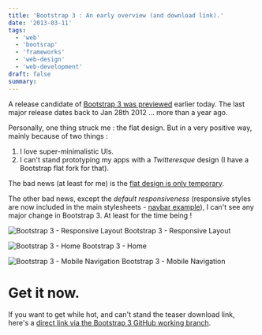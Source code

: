 ```yaml
---
title: 'Bootstrap 3 : An early overview (and download link).'
date: '2013-03-11'
tags:
  - 'web'
  - 'bootsrap'
  - 'frameworks'
  - 'web-design'
  - 'web-development'
draft: false
summary:
---
```


A release candidate of [Bootstrap 3 was previewed](http://rc.getbootstrap.com) earlier today. The last major release dates back to Jan 28th 2012 ... more than a year ago.

Personally, one thing struck me : the flat design. But in a very positive way, mainly because of two things :

1. I love super-minimalistic UIs.
2. I can't stand prototyping my apps with a *Twitteresque* design (I have a Bootstrap flat fork for that).

The bad news (at least for me) is the [flat design is only temporary](https://github.com/twitter/bootstrap/pull/6342#issuecomment-12332378).

The other bad news, except the *default responsiveness* (responsive styles are now included in the main stylesheets - [navbar example](https://github.com/twitter/bootstrap/blob/3.0.0-wip/less/navbar.less)), I can't see any major change in Bootstrap 3. At least for the time being !

![Bootstrap 3 - Responsive Layout](/static/images/bootstrap-3-responsive-layout.jpg) Bootstrap 3 - Responsive Layout

![Bootstrap 3 - Home](/static/images/bootstrap-3-home.jpg) Bootstrap 3 - Home

![Bootstrap 3 - Mobile Navigation](/static/images/bootstrap-3-mobile-nav.jpg) Bootstrap 3 - Mobile Navigation

# Get it now.

If you want to get while hot, and can't stand the teaser download link, here's a [direct link via the Bootstrap 3 GitHub working branch](https://github.com/twitter/bootstrap/archive/3.0.0-wip.zip).

